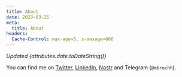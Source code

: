 ```yaml
---
title: About
date: 2023-03-25
meta: 
  title: About
headers:
  Cache-Control: max-age=5, s-maxage=600
---
```


*Updated {attributes.date.toDateString()}*

You can find me on [Twitter](https://twitter.com/mbrochh), 
[LinkedIn](https://www.linkedin.com/in/mbrochh/), 
[Nostr](https://nostr.directory/p/npub1c80wmfpzc7dkghh93kxtrwpe5gdztynvnk2vy93ge68zmzwrm0yqq5h5s7) 
and Telegram (`@mbrochh`).
